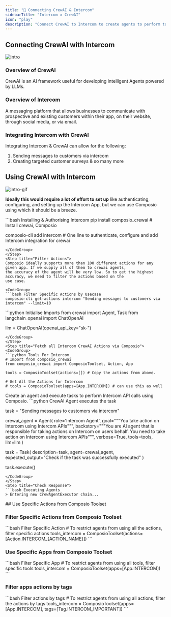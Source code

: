 ```yaml
---
title: "🚀 Connecting CrewAI & Intercom"
sidebarTitle: "Intercom x CrewAI"
icon: "play"
description: "Connect CrewAI to Intercom to create agents to perform tasks using natural language"
---
```


## Connecting CrewAI with Intercom
![intro](/media/intro.jpg)

### Overview of CrewAI

CrewAI is an AI framework useful for developing intelligent Agents powered by LLMs.

### Overview of Intercom

A messaging platform that allows businesses to communicate with prospective and existing customers within their app, on their website, through social media, or via email.

### Integrating Intercom with CrewAI

Integrating Intercom & CrewAI can allow for the following:

1. Sending messages to customers via intercom
2. Creating targeted customer surveys
& so many more

## Using CrewAI with Intercom
![intro-gif](/media/intro.gif)
<Steps>
<Step title="Setting Up the Environment">

**Ideally this would require a lot of effort to set up** like authenticating, configuring, and setting up the Intercom App, but we can use Composio using which it should be a breeze.

<CodeGroup>
```bash Installing & Authorising Intercom
pip install composio_crewai # Install crewai, Composio 

composio-cli add intercom # One line to authenticate, configure and add Intercom integration for crewai
```
</CodeGroup>
</Step>
<Step title="Filter Actions">
Composio ideally supports more than 100 different actions for any given app. If we supply all of them to crewai agents, 
the accuracy of the agent will be very low. So to get the highest accuracy, we need to filter the actions based on the 
use case.

<CodeGroup>
```bash Filter Specific Actions by Usecase
composio-cli get-actions intercom "Sending messages to customers via intercom" --limit=10
```
</CodeGroup>

</Step>
<Step title="Import Base Packages">

<CodeGroup>
```python Initialise Imports
from crewai import Agent, Task
from langchain_openai import ChatOpenAI

llm = ChatOpenAI(openai_api_key="sk-<OPENAI KEY>")
```
</CodeGroup>
</Step>
<Step title="Fetch all Intercom CrewAI Actions via Composio">
<CodeGroup>
```python Tools For Intercom
# Import from composio_crewai
from composio_crewai import ComposioToolset, Action, App

tools = ComposioToolset(actions=[]) # Copy the actions from above. 

# Get All the Actions for Intercom
# tools = ComposioToolset(apps=[App.INTERCOM]) # can use this as well
```
</CodeGroup>
</Step>
<Step title="Execute the Agent">
Create an agent and execute tasks to perform Intercom API calls using Composio. 
<CodeGroup>
```python CrewAI Agent executes the task

task = "Sending messages to customers via intercom"

crewai_agent = Agent(
    role='Intercom Agent',
    goal="""You take action on Intercom using Intercom APIs""",
    backstory="""You are AI agent that is responsible for taking actions on Intercom on users behalf. You need to take action on Intercom using Intercom APIs""",
    verbose=True,
    tools=tools,
    llm=llm
)

task = Task(
    description=task,
    agent=crewai_agent,
    expected_output="Check if the task was successfully executed"
)

task.execute()
```
</CodeGroup>
</Step>
<Step title="Check Response">
```bash Executing Agents
> Entering new CrewAgentExecutor chain...
```
</Step>
</Steps>
## Use Specific Actions from Composio Toolset

### Filter Specific Actions from Composio Toolset

<CodeGroup>
```bash Filter Specific Action
# To restrict agents from using all the actions, filter specific actions
tools_intercom = ComposioToolset(actions=[Action.INTERCOM_{ACTION_NAME}])
```
</CodeGroup>

### Use Specific Apps from Composio Toolset
<CodeGroup>
```bash Filter Specific App
# To restrict agents from using all tools, filter specific tools
tools_intercom = ComposioToolset(apps=[App.INTERCOM])
```
</CodeGroup>

### Filter apps actions by tags 
<CodeGroup>
```bash Filter actions by tags
# To restrict agents from using all actions, filter the actions by tags
tools_intercom = ComposioToolset(apps=[App.INTERCOM], tags=[Tag.INTERCOM_IMPORTANT])
```
</CodeGroup>